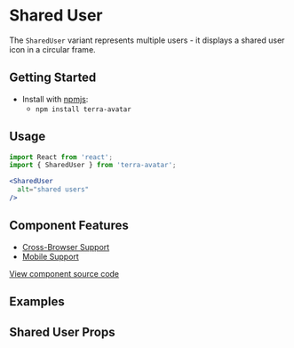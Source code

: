 


<Badge />

# Shared User

The `SharedUser` variant represents multiple users - it displays a shared user icon in a circular frame.

## Getting Started

- Install with [npmjs](https://www.npmjs.com):
  - `npm install terra-avatar`

## Usage

```jsx
import React from 'react';
import { SharedUser } from 'terra-avatar';

<SharedUser
  alt="shared users"
/>
```

## Component Features

 * [Cross-Browser Support](https://github.com/cerner/terra-ui/blob/master/src/terra-dev-site/contributing/ComponentStandards.e.contributing.md#cross-browser-support)
 * [Mobile Support](https://github.com/cerner/terra-ui/blob/master/src/terra-dev-site/contributing/ComponentStandards.e.contributing.md#mobile-support)

[View component source code](https://github.com/cerner/terra-core/tree/master/packages/terra-avatar)

## Examples
<SharedUser title="Default" />
<SharedUserSize title="Override Size" />
<SharedUserColorVariants title="Toggle Color Variants - Theme Specific" />

## Shared User Props
<SharedUserPropsTable />
